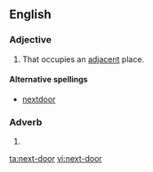 ==English==
===Adjective===
{{en-adj|-|pos=[[next]]-[[door]]}}

# That occupies an [[adjacent]] place.

====Alternative spellings====
* [[nextdoor]]

===Adverb===
{{en-adv|-|pos=[[next]]-[[door]]}}
# {{alternative spelling of|[[next door]]}}

[[ta:next-door]]
[[vi:next-door]]